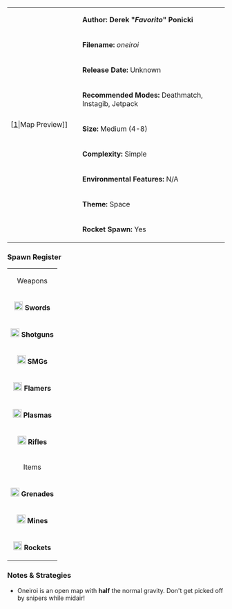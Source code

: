 {| border="1" cellpadding="2" width="800px"
|rowspan="9" width="150px"|[[File:Oneiroi.png|thumb|center]|Map Preview]]
|'''Author: Derek "''Favorito''" Ponicki'''
|-
|'''Filename:''' ''oneiroi''
|-
| '''Release Date:''' Unknown
|-
|'''Recommended Modes:''' Deathmatch, Instagib, Jetpack
|-
|'''Size:''' Medium (4-8)
|-
|'''Complexity:''' Simple
|-
|'''Environmental Features:''' N/A
|-
|'''Theme:''' Space
|-
|'''Rocket Spawn:''' Yes
|}

<!--
=== Review ===
-->

=== Spawn Register ===
{| border="1" cellpadding="2" width="150px"
|colspan="2" align="center"|Weapons
|-
|[[File:Sword.png|20px]] '''Swords''' || 3
|-
|[[File:Shotgun.png|20px]] '''Shotguns''' || 3
|-
|[[File:Smg.png|20px]] '''SMGs''' || 3
|-
|[[File:Flamer.png|20px]] '''Flamers''' || 1
|-
|[[File:Plasma.png|20px]] '''Plasmas''' || 3
|-
| [[File:Rifle.png|20px]] '''Rifles''' || 3
|-
|colspan="2" align="center"|Items
|-
| [[File:Grenade.png|20px]] '''Grenades''' || 7
|-
| [[File:Mine.png|20px]] '''Mines''' || 9
|-
| [[File:Rocket.png|20px]] '''Rockets''' || 1
|}

=== Notes & Strategies ===

* Oneiroi is an open map with '''half''' the normal gravity. Don't get picked off by snipers while midair!